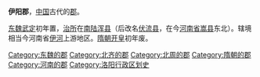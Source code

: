 '''伊阳郡'''，[[中国|中国]]古代的[[郡|郡]]。

[[东魏|东魏]][[武定_(东魏)|武定]]初年置，[[治所|治所]]在[[南陆浑县|南陆浑县]]（后改名[[伏流县|伏流县]]，在今[[河南省|河南省]][[嵩县|嵩县]]东北）。辖境相当今河南省[[伊河|伊河]]上游地区。[[隋朝|隋朝]][[开皇|开皇]]初年废。

{{河南行政区划小作品}}
{{DEFAULTSORT:Y}}
[[Category:东魏的郡|Category:东魏的郡]]
[[Category:北齐的郡|Category:北齐的郡]]
[[Category:北周的郡|Category:北周的郡]]
[[Category:隋朝的郡|Category:隋朝的郡]]
[[Category:河南的郡|Category:河南的郡]]
[[Category:洛阳行政区划史|Category:洛阳行政区划史]]